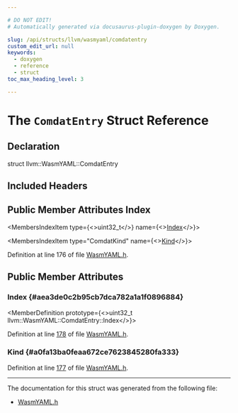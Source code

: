 ```yaml
---

# DO NOT EDIT!
# Automatically generated via docusaurus-plugin-doxygen by Doxygen.

slug: /api/structs/llvm/wasmyaml/comdatentry
custom_edit_url: null
keywords:
  - doxygen
  - reference
  - struct
toc_max_heading_level: 3

---
```





# The `ComdatEntry` Struct Reference

<DoxygenPage pluginConfig={pluginConfig}>



## Declaration

<CodeBlock>struct llvm::WasmYAML::ComdatEntry</CodeBlock>

## Included Headers

<IncludesList>
<IncludesListItem
  filePath="llvm/ObjectYAML/WasmYAML.h"
  permalink="/docs/api/files/include/include/llvm/include/llvm/objectyaml/wasmyaml-h"
  isLocal="true" />
</IncludesList>

## Public Member Attributes Index

<MembersIndex>

<MembersIndexItem
  type={<>uint32&#95;t</>}
  name={<><a href="#aea3de0c2b95cb7dca782a1a1f0896884">Index</a></>}>
</MembersIndexItem>

<MembersIndexItem
  type="ComdatKind"
  name={<><a href="#a0fa13ba0feaa672ce7623845280fa333">Kind</a></>}>
</MembersIndexItem>

</MembersIndex>


Definition at line 176 of file <a href="/docs/api/files/include/include/llvm/include/llvm/objectyaml/wasmyaml-h">WasmYAML.h</a>.

<SectionDefinition>

## Public Member Attributes

### Index {#aea3de0c2b95cb7dca782a1a1f0896884}

<MemberDefinition
  prototype={<>uint32&#95;t llvm::WasmYAML::ComdatEntry::Index</>}>

Definition at line <a href="/docs/api/files/include/include/llvm/include/llvm/objectyaml/wasmyaml-h/#l00178">178</a> of file <a href="/docs/api/files/include/include/llvm/include/llvm/objectyaml/wasmyaml-h">WasmYAML.h</a>.
</MemberDefinition>

### Kind {#a0fa13ba0feaa672ce7623845280fa333}

<MemberDefinition
  prototype="ComdatKind llvm::WasmYAML::ComdatEntry::Kind">

Definition at line <a href="/docs/api/files/include/include/llvm/include/llvm/objectyaml/wasmyaml-h/#l00177">177</a> of file <a href="/docs/api/files/include/include/llvm/include/llvm/objectyaml/wasmyaml-h">WasmYAML.h</a>.
</MemberDefinition>

</SectionDefinition>

<hr/>

The documentation for this struct was generated from the following file:

<ul>
<li><a href="/docs/api/files/include/include/llvm/include/llvm/objectyaml/wasmyaml-h">WasmYAML.h</a></li>
</ul>

</DoxygenPage>
